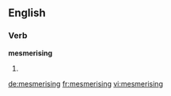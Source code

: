 ==English==

===Verb===
'''mesmerising'''

# {{present participle of|[[mesmerise]]}}

[[de:mesmerising]]
[[fr:mesmerising]]
[[vi:mesmerising]]